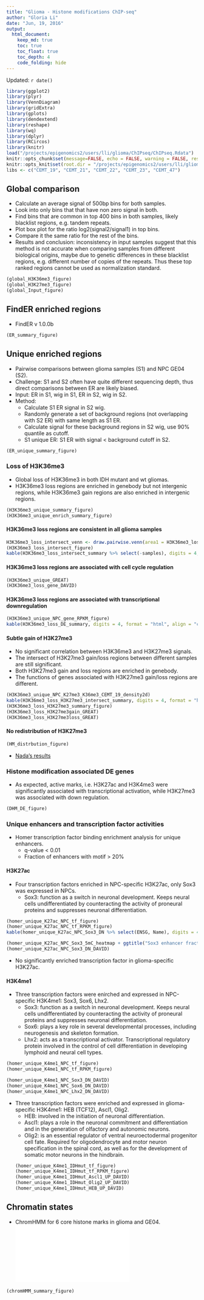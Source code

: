 ```yaml
---
title: "Glioma - Histone modifications ChIP-seq"
author: "Gloria Li"
date: "Jun, 19, 2016"
output: 
  html_document:
    keep_md: true
    toc: true
    toc_float: true
    toc_depth: 4
    code_folding: hide
---
```


Updated: `r date()`

```r
library(ggplot2)
library(plyr)
library(VennDiagram)
library(gridExtra)
library(gplots)
library(dendextend)
library(reshape)
library(wq)
library(dplyr)
library(RCircos)
library(knitr)
load("/projects/epigenomics2/users/lli/glioma/ChIPseq/ChIPseq.Rdata")
knitr::opts_chunk$set(message=FALSE, echo = FALSE, warning = FALSE, results = FALSE, fig.height = 8, fig.width = 7, bitmapType='cairo') 
knitr::opts_knit$set(root.dir = "/projects/epigenomics2/users/lli/glioma/ChIPseq/")
libs <- c("CEMT_19", "CEMT_21", "CEMT_22", "CEMT_23", "CEMT_47")
```

## Global comparison
* Calculate an average signal of 500bp bins for both samples.           
* Look into only bins that that have non zero signal in both.       
* Find bins that are common in top 400 bins in both samples, likely blacklist regions, e.g. tandem repeats.       
* Plot box plot for the ratio log2(signal2/signal1) in top bins.       
* Compare it the same ratio for the rest of the bins.       
* Results and conclusion: inconsistency in input samples suggest that this method is not accurate when comparing samples from different biological origins, maybe due to genetic differences in these blacklist regions, e.g. different number of copies of the repeats. Thus these top ranked regions cannot be used as normalization standard.   

```r
(global_H3K36me3_figure)
(global_H3K27me3_figure)
(global_Input_figure)
```

## FindER enriched regions 
* FindER v 1.0.0b      

```r
(ER_summary_figure)
```

## Unique enriched regions 
* Pairwise comparisons between glioma samples (S1) and NPC GE04 (S2).   
* Challenge: S1 and S2 often have quite different sequencing depth, thus direct comparisons between ER are likely biased.     
* Input: ER in S1, wig in S1, ER in S2, wig in S2.   
* Method: 
	+ Calculate S1 ER signal in S2 wig.    
	+ Randomly generate a set of background regions (not overlapping with S2 ER) with same length as S1 ER.   
	+ Calculate signal for these background regions in S2 wig, use 90% quantile as cutoff. 
	+ S1 unique ER: S1 ER with signal < background cutoff in S2.   
	
```r
(ER_unique_summary_figure)
```

### Loss of H3K36me3      
* Global loss of H3K36me3 in both IDH mutant and wt gliomas.   
* H3K36me3 loss regions are enriched in genebody but not intergenic regions, while H3K36me3 gain regions are also enriched in intergenic regions.      

```r
(H3K36me3_unique_summary_figure)
(H3K36me3_unique_enrich_summary_figure)
```

#### H3K36me3 loss regions are consistent in all glioma samples

```r
H3K36me3_loss_intersect_venn <- draw.pairwise.venn(area1 = H3K36me3_loss_intersect_summary[1, "N1"], area2 = H3K36me3_loss_intersect_summary[1, "N2"], cross.area = H3K36me3_loss_intersect_summary[1, "Intersect"], category = c(H3K36me3_loss_intersect_summary[1, "Sample1"], H3K36me3_loss_intersect_summary[1, "Sample2"]), fill = c("red", "blue"))
(H3K36me3_loss_intersect_figure)
kable(H3K36me3_loss_intersect_summary %>% select(-samples), digits = 4, format = "html", align = "c", row.names = F)
```

#### H3K36me3 loss regions are associated with cell cycle regulation

```r
(H3K36me3_unique_GREAT)
(H3K36me3_loss_gene_DAVID)
```

#### H3K36me3 loss regions are associated with transcriptional downregulation

```r
(H3K36me3_unique_NPC_gene_RPKM_figure)
kable(H3K36me3_loss_DE_summary, digits = 4, format = "html", align = "c", row.names = F)
```

#### Subtle gain of H3K27me3   
* No significant correlation between H3K36me3 and H3K27me3 signals.    
* The intersect of H3K27me3 gain/loss regions between different samples are still significant.     
* Both H3K27me3 gain and loss regions are enriched in genebody.       
* The functions of genes associated with H3K27me3 gain/loss regions are different.      

```r
(H3K36me3_unique_NPC_K27me3_K36me3_CEMT_19_density2d)
kable(H3K36me3_loss_H3K27me3_intersect_summary, digits = 4, format = "html", align = "c", row.names = F)
(H3K36me3_loss_H3K27me3_summary_figure)
(H3K36me3_loss_H3K27me3gain_GREAT)
(H3K36me3_loss_H3K27me3loss_GREAT)
```

#### No redistribution of H3K27me3      

```r
(HM_distrbution_figure)
```

* [Nada's results](http://science.sciencemag.org/content/352/6287/844.figures-only)   

### Histone modification associated DE genes
* As expected, active marks, i.e. H3K27ac and H3K4me3 were significantly associated with transcriptional activation, while H3K27me3 was associated with down regulation.    

```r
(DHM_DE_figure)
```

### Unique enhancers and transcription factor activities
* Homer transcription factor binding enrichment analysis for unique enhancers.   
	+ q-value < 0.01
	+ Fraction of enhancers with motif > 20%

#### H3K27ac
* Four transcription factors enriched in NPC-specific H3K27ac, only Sox3 was expressed in NPCs.     
	+ Sox3: function as a switch in neuronal development. Keeps neural cells undifferentiated by counteracting the activity of proneural proteins and suppresses neuronal differentiation.      

```r
(homer_unique_K27ac_NPC_tf_figure)
(homer_unique_K27ac_NPC_tf_RPKM_figure)
kable(homer_unique_K27ac_NPC_Sox3_DN %>% select(ENSG, Name), digits = 4, format = "html", align = "l", row.names = F)
```
```r
(homer_unique_K27ac_NPC_Sox3_5mC_heatmap + ggtitle("Sox3 enhancer fractional methylation"))
(homer_unique_K27ac_NPC_Sox3_DN_DAVID)
```

* No significantly enriched transcription factor in glioma-specific H3K27ac.   

#### H3K4me1
* Three transcription factors were enirched and expressed in NPC-specific H3K4me1: Sox3, Sox6, Lhx2.     
	+ Sox3: function as a switch in neuronal development. Keeps neural cells undifferentiated by counteracting the activity of proneural proteins and suppresses neuronal differentiation.      
	+ Sox6: plays a key role in several developmental processes, including neurogenesis and skeleton formation.      
	+ Lhx2: acts as a transcriptional activator. Transcriptional regulatory protein involved in the control of cell differentiation in developing lymphoid and neural cell types.        
	
```r
(homer_unique_K4me1_NPC_tf_figure)
(homer_unique_K4me1_NPC_tf_RPKM_figure)
```
```r
(homer_unique_K4me1_NPC_Sox3_DN_DAVID)
(homer_unique_K4me1_NPC_Sox6_DN_DAVID)
(homer_unique_K4me1_NPC_Lhx2_DN_DAVID)
```

* Three transcription factors were enriched and expressed in glioma-specific H3K4me1: HEB (TCF12), Ascl1, Olig2.      
	+ HEB: involved in the initiation of neuronal differentiation.     
	+ Ascl1: plays a role in the neuronal commitment and differentiation and in the generation of olfactory and autonomic neurons.      
	+ Olig2: is an essential regulator of ventral neuroectodermal progenitor cell fate. Required for oligodendrocyte and motor neuron specification in the spinal cord, as well as for the development of somatic motor neurons in the hindbrain.      
```r
(homer_unique_K4me1_IDHmut_tf_figure)
(homer_unique_K4me1_IDHmut_tf_RPKM_figure)
(homer_unique_K4me1_IDHmut_Ascl1_UP_DAVID)
(homer_unique_K4me1_IDHmut_Olig2_UP_DAVID)
(homer_unique_K4me1_IDHmut_HEB_UP_DAVID)
```

## Chromatin states
* ChromHMM for 6 core histone marks in glioma and GE04.    
![](/projects/epigenomics2/users/lli/glioma/ChIPseq/ChromHMM/emission.pdf)

```r
(chromHMM_summary_figure)
```

